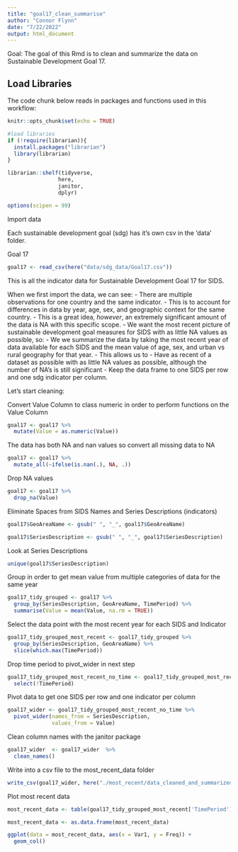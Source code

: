 ```yaml
---
title: "goal17_clean_summarise"
author: "Connor Flynn"
date: "7/22/2022"
output: html_document
---
```


Goal: The goal of this Rmd is to clean and summarize the data on Sustainable Development Goal 17.


## Load Libraries

The code chunk below reads in packages and functions used in this workflow:

```r
knitr::opts_chunk$set(echo = TRUE)

#load libraries
if (!require(librarian)){
  install.packages("librarian")
  library(librarian)
}

librarian::shelf(tidyverse,
                here,
                janitor,
                dplyr)

options(scipen = 99)
```


Import data

Each sustainable development goal (sdg) has it's own csv in the 'data' folder. 

Goal 17
```r
goal17 <- read_csv(here("data/sdg_data/Goal17.csv"))

```


This is all the indicator data for Sustainable Development Goal 17 for SIDS.

When we first import the data, we can see:
  - There are multiple observations for one country and the same indicator. 
      - This is to account for differences in data by year, age, sex, and geographic context for the same country.
      - This is a great idea, *however*, an extremely significant amount of the data is NA with this specific scope. 
  - We want the most recent picture of sustainable development goal measures for SIDS with as little NA values as possible, so:
      - We we summarize the data by taking the most recent year of data available for each SIDS and the mean value of age, sex, and urban vs rural geography for that year. 
      - This allows us to
        - Have as recent of a dataset as possible with as little NA values as possible, although the number of NA's is still significant
        - Keep the data frame to one SIDS per row and one sdg indicator per column.
      
Let's start cleaning:




Convert Value Column to class numeric in order to perform functions on the Value Column
```r
goal17 <- goal17 %>% 
  mutate(Value = as.numeric(Value))
```


The data has both NA and nan values so convert all missing data to NA

```r
goal17 <- goal17 %>% 
  mutate_all(~ifelse(is.nan(.), NA, .))

```


Drop NA values
```r
goal17 <- goal17 %>% 
  drop_na(Value)
```



Eliminate Spaces from SIDS Names and Series Descriptions (indicators)
```r
goal17$GeoAreaName <- gsub(" ", "_", goal17$GeoAreaName)

goal17$SeriesDescription <- gsub(" ", "_", goal17$SeriesDescription)
```


Look at Series Descriptions
```r
unique(goal17$SeriesDescription)
```



Group in order to get mean value from multiple categories of data for the same year
```r

goal17_tidy_grouped <- goal17 %>% 
  group_by(SeriesDescription, GeoAreaName, TimePeriod) %>% 
  summarise(Value = mean(Value, na.rm = TRUE))
```


Select the data point with the most recent year for each SIDS and Indicator
```r
goal17_tidy_grouped_most_recent <- goal17_tidy_grouped %>% 
  group_by(SeriesDescription, GeoAreaName) %>% 
  slice(which.max(TimePeriod))
```

Drop time period to pivot_wider in next step
```r
goal17_tidy_grouped_most_recent_no_time <- goal17_tidy_grouped_most_recent %>% 
  select(!TimePeriod)
```

Pivot data to get one SIDS per row and one indicator per column
```r
goal17_wider <- goal17_tidy_grouped_most_recent_no_time %>% 
  pivot_wider(names_from = SeriesDescription,
              values_from = Value)
```


Clean column names with the janitor package
```r
goal17_wider  <- goal17_wider  %>% 
  clean_names()

```

Write into a csv file to the most_recent_data folder

```r
write_csv(goal17_wider, here("./most_recent/data_cleaned_and_summarized/goal17_most_recent.csv"))
```


Plot most recent data 

```r
most_recent_data <- table(goal17_tidy_grouped_most_recent['TimePeriod'])

most_recent_data <- as.data.frame(most_recent_data)
```


```r
ggplot(data = most_recent_data, aes(x = Var1, y = Freq)) +
  geom_col()
```